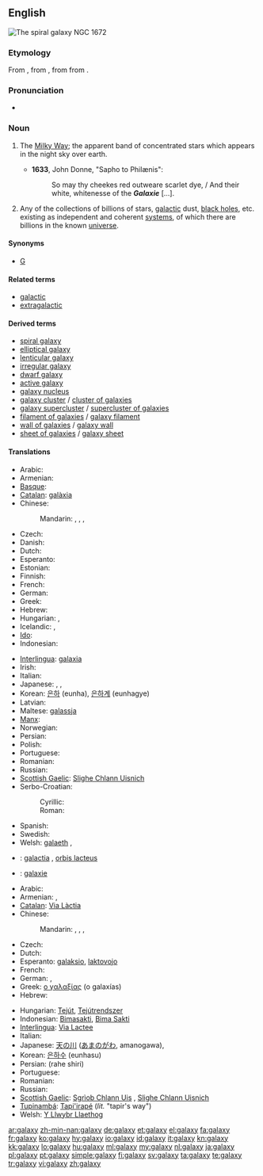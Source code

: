 ==English==
[[Image:NGC 1672 HST.jpg|thumb|The spiral galaxy NGC 1672]]
{{wikipedia}}

===Etymology===
From {{etyl|fro}} {{term|galaxie}}, from {{etyl|la}} {{term|galaxias}}, from {{etyl|grc|en}} {{term|γαλαξίας||Milky Way|tr=galaksias|lang=grc|sc=polytonic}} from {{term|γάλα||milk|tr=gala|lang=grc|sc=polytonic}}.

===Pronunciation===
* {{a|UK}} {{IPA|/ˈɡaləksi/}}

===Noun===
{{en-noun|galaxies}}

# {{context|now|_|rare}} The [[Milky Way]]; the apparent band of concentrated stars which appears in the night sky over earth. {{defdate|from 14th c.}}
#* '''1633''', John Donne, "Sapho to Philænis":
#*: So may thy cheekes red outweare scarlet dye, / And their white, whitenesse of the '''''Galaxie''''' [...].
# {{galaxy}} Any of the collections of billions of stars, [[galactic]] dust, [[black hole]]s, etc. existing as independent and coherent [[system]]s, of which there are billions in the known [[universe]]. {{defdate|from 19th c.}}

====Synonyms====
* {{sense|astronomy}} [[G]] {{qualifier|abbreviation}}

====Related terms====
* [[galactic]]
* [[extragalactic]]

====Derived terms====
* [[spiral galaxy]]
* [[elliptical galaxy]]
* [[lenticular galaxy]]
* [[irregular galaxy]]
* [[dwarf galaxy]]
* [[active galaxy]]
* [[galaxy nucleus]]
* [[galaxy cluster]] / [[cluster of galaxies]]
* [[galaxy supercluster]] / [[supercluster of galaxies]]
* [[filament of galaxies]] / [[galaxy filament]]
* [[wall of galaxies]] / [[galaxy wall]]
* [[sheet of galaxies]] / [[galaxy sheet]]

====Translations====
{{trans-see|the Milky Way|Milky Way}}

{{trans-top|collection of billions of stars, galactic dust, black holes, etc}}
* Arabic: {{t|ar|مجرة|f|tr=majárra}}
* Armenian: {{t-|hy|գալակտիկա|tr=galaktika}}
* [[Basque]]: {{t+|eu|galaxia|xs=Basque}}
* [[Catalan]]: [[galàxia]] {{f}}
* Chinese:
*: Mandarin: {{t|cmn|恆星系|sc=Hani}},  {{t|cmn|恒星系|tr=héngxīngxì|sc=Hani}},  {{t|cmn|群星|tr=qúnxīng|sc=Hani}},  {{t-|cmn|星系|tr=xīngxì|sc=Hani}}
* Czech: {{t+|cs|galaxie|f}}
* Danish: {{t-|da|galakse}}
* Dutch: {{t+|nl|sterrenstelsel|n}}
* Esperanto: {{t-|eo|galaksio|xs=Esperanto}}
* Estonian: {{t-|et|galaktika}}
* Finnish: {{t+|fi|galaksi}}
* French: {{t+|fr|galaxie|f}}
* German: {{t+|de|Galaxie|f}}
* Greek: {{t+|el|γαλαξίας|m|tr=galaxías}}
* Hebrew: {{t-|he|גלקסיה|f|alt=גָּלַקְסְיָה|tr=galáksia}}
* Hungarian: {{t+|hu|galaxis}}, {{t-|hu|csillagváros}}
* Icelandic: {{t+|is|stjörnuþoka|f}}, {{t+|is|vetrarbraut|f}}
* [[Ido]]: {{t+|io|galaxio|xs=Ido}}
* Indonesian: {{t-|id|galaksi|xs=Indonesian}}
{{trans-mid}}
* [[Interlingua]]: [[galaxia]]
* Irish: {{t-|ga|réaltra|m|xs=Irish}}
* Italian: {{t+|it|galassia|f}}
* Japanese: {{t+|ja|銀河|tr=ぎんが, ginga}}, {{t-|ja|銀河系|tr=ぎんがけい, gingakei}},  {{t-|ja|星雲|tr=せいうん, seiun}}
* Korean: [[은하]] (eunha), [[은하계]] (eunhagye)
* Latvian: {{t-|lv|galaktika|f|xs=Latvian}}
* Maltese: [[galassja]] {{f}}
* [[Manx]]: {{t|gv|ard-chruinnaght|f}}
* Norwegian: {{t+|no|galakse|m}}
* Persian: {{t+|fa|کهکشان|tr=kahkeshan|xs=Persian}}
* Polish: {{t+|pl|galaktyka|f}}
* Portuguese: {{t+|pt|galáxia|f}}
* Romanian: {{t+|ro|galaxie|f}}
* Russian: {{t+|ru|галактика|f|tr=galáktika}}
* [[Scottish Gaelic]]: [[Slighe Chlann Uisnich]] {{f}}
* Serbo-Croatian:
*: Cyrillic: {{tø|sh|галаксија|f|alt=гала̀ксија|sc=Cyrl|xs=Serbo-Croatian}}
*: Roman: {{tø|sh|galaksija|f|alt=galàksija|xs=Serbo-Croatian}}
* Spanish: {{t+|es|galaxia|f}}
* Swedish: {{t+|sv|galax}}
* Welsh: [[galaeth]] {{f}}, {{t|cy|galaeth|f}}
{{trans-bottom}}

{{checktrans-top}}
* {{ttbc|Latin}}: [[galactia]] {{f}}, [[orbis lacteus]] {{f}}
* {{ttbc|Novial}}: [[galaxie]]
* Arabic: {{t-|ar|درب التبانة|m|tr=darb al-tabbaana}}
* Armenian: {{t-|hy|Ծիր Կաթին|tr=Çir Kat’in}},  {{t|hy|Հարդագողի ճանապարհ|tr=Hardagoġi č̣anaparh}}
* [[Catalan]]: [[Via Làctia]] {{f}}
* Chinese:
*: Mandarin: {{t-|cmn|銀河|sc=Hani}},  {{t|cmn|银河|tr=Yínhé|sc=Hani}},  {{t-|cmn|銀河系|sc=Hani}},  {{t-|cmn|银河系|tr=Yínhéxì|sc=Hani}}
* Czech: {{t-|cs|Mléčná dráha|f}}
* Dutch: {{t+|nl|melkweg|f}}
* Esperanto: [[galaksio]], [[laktovojo]]
* French: {{t+|fr|voie lactée|f}}
* German: {{t+|de|Milchstraße|f}}, {{t+|de|Galaxis|f}}
* Greek: [[ο γαλαξίας]] (o galaxías) {{m}}
* Hebrew: {{t|he|שביל החלב|m|tr=shvíl hekhaláv}}

* Hungarian: [[Tejút]], [[Tejútrendszer]]
* Indonesian: [[Bimasakti]], [[Bima Sakti]]
* [[Interlingua]]: [[Via Lactee]]
* Italian: {{t-|it|Via Lattea|f}}
* Japanese: [[天の川]] ([[あまのがわ]], amanogawa),  {{t-|ja|銀河系|tr=ぎんがけい, gingakei}}
* Korean: [[은하수]] (eunhasu)
* Persian: {{fa-Arab|[[راه شیری]]}} (rahe shiri)
* Portuguese: {{t+|pt|Via Láctea|f}}
* Romanian: {{t-|ro|Calea Lactee|f}}
* Russian: {{t+|ru|Млечный Путь|m|tr=Mléčnyj Put'}}
* [[Scottish Gaelic]]: [[Sgrìob Chlann Uis]] {{f}}, [[Slighe Chlann Uisnich]] {{f}}
* [[Tupinambá]]: [[Tapi'irapé]] (''lit.'' "tapir's way")
* Welsh: [[Y Llwybr Llaethog]]
{{trans-bottom}}

[[ar:galaxy]]
[[zh-min-nan:galaxy]]
[[de:galaxy]]
[[et:galaxy]]
[[el:galaxy]]
[[fa:galaxy]]
[[fr:galaxy]]
[[ko:galaxy]]
[[hy:galaxy]]
[[io:galaxy]]
[[id:galaxy]]
[[it:galaxy]]
[[kn:galaxy]]
[[kk:galaxy]]
[[lo:galaxy]]
[[hu:galaxy]]
[[ml:galaxy]]
[[my:galaxy]]
[[nl:galaxy]]
[[ja:galaxy]]
[[pl:galaxy]]
[[pt:galaxy]]
[[simple:galaxy]]
[[fi:galaxy]]
[[sv:galaxy]]
[[ta:galaxy]]
[[te:galaxy]]
[[tr:galaxy]]
[[vi:galaxy]]
[[zh:galaxy]]